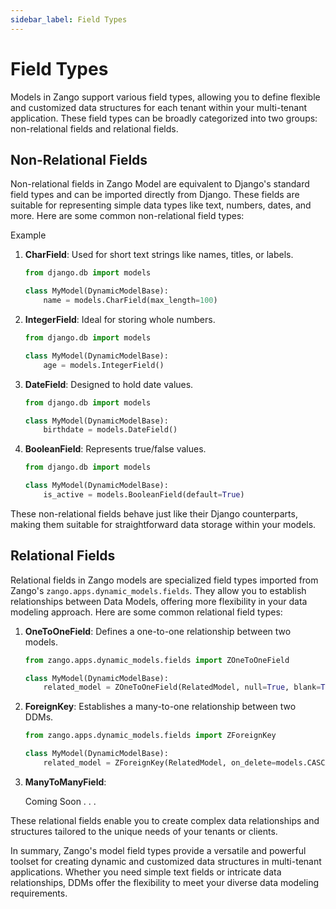 ```yaml
---
sidebar_label: Field Types
---
```


# Field Types

Models in Zango support various field types, allowing you to define flexible and customized data structures for each tenant within your multi-tenant application. These field types can be broadly categorized into two groups: non-relational fields and relational fields.

## Non-Relational Fields

Non-relational fields in Zango Model are equivalent to Django's standard field types and can be imported directly from Django. These fields are suitable for representing simple data types like text, numbers, dates, and more. Here are some common non-relational field types:

Example
1. **CharField**: Used for short text strings like names, titles, or labels.
   
   ```python
   from django.db import models

   class MyModel(DynamicModelBase):
       name = models.CharField(max_length=100)
   ```

2. **IntegerField**: Ideal for storing whole numbers.
   
   ```python
   from django.db import models

   class MyModel(DynamicModelBase):
       age = models.IntegerField()
   ```

3. **DateField**: Designed to hold date values.
   
   ```python
   from django.db import models

   class MyModel(DynamicModelBase):
       birthdate = models.DateField()
   ```

4. **BooleanField**: Represents true/false values.
   
   ```python
   from django.db import models

   class MyModel(DynamicModelBase):
       is_active = models.BooleanField(default=True)
   ```

These non-relational fields behave just like their Django counterparts, making them suitable for straightforward data storage within your models.

## Relational Fields

Relational fields in Zango models are specialized field types imported from Zango's `zango.apps.dynamic_models.fields`. They allow you to establish relationships between Data Models, offering more flexibility in your data modeling approach. Here are some common relational field types:

1. **OneToOneField**: Defines a one-to-one relationship between two models.

   ```python
   from zango.apps.dynamic_models.fields import ZOneToOneField

   class MyModel(DynamicModelBase):
       related_model = ZOneToOneField(RelatedModel, null=True, blank=True, on_delete=models.CASCADE)
   ```

2. **ForeignKey**: Establishes a many-to-one relationship between two DDMs.

   ```python
   from zango.apps.dynamic_models.fields import ZForeignKey

   class MyModel(DynamicModelBase):
       related_model = ZForeignKey(RelatedModel, on_delete=models.CASCADE)
   ```

3. **ManyToManyField**: 

    Coming Soon . . .
  

These relational fields enable you to create complex data relationships and structures tailored to the unique needs of your tenants or clients.

In summary, Zango's model field types provide a versatile and powerful toolset for creating dynamic and customized data structures in multi-tenant applications. Whether you need simple text fields or intricate data relationships, DDMs offer the flexibility to meet your diverse data modeling requirements.